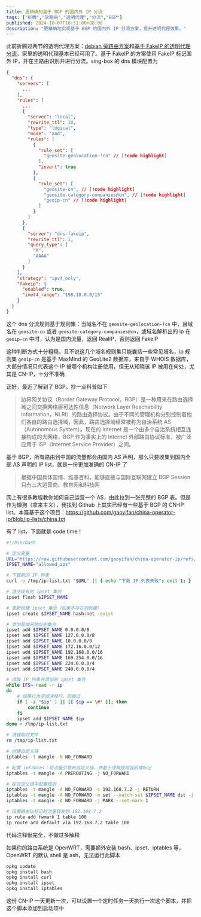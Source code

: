 ```yaml
---
title: 更精确的基于 BGP 的国内外 IP 分流
tags: ["折腾","软路由","透明代理","分流","BGP"]
published: 2024-10-07T16:51:00+08:00
description: "更精确地实现基于 BGP 的国内外 IP 分流方案，提升透明代理效果。"
---
```

此前折腾过两节的透明代理方案：[debian 旁路由方案](/fiddling/debian-as-side-router)和[基于 FakeIP 的透明代理分流](/fiddling/fake-ip-based-transparent-proxy)，家里的透明代理基本已经可用了。基于 FakeIP 的方案使用 FakeIP 标记国外 IP，并在主路由识别并进行分流。sing-box 的 dns 模块配置为

```json
{
  "dns": {
    "servers": [
      ...
    ],
    "rules": [
      ...
      {
        "server": "local",
        "rewrite_ttl": 10,
        "type": "logical",
        "mode": "and",
        "rules": [
          {
            "rule_set": [
              "geosite-geolocation-!cn" // [!code highlight]
            ],
            "invert": true
          },
          {
            "rule_set": [
              "geosite-cn", // [!code highlight]
              "geosite-category-companies@cn", // [!code highlight]
              "geoip-cn" // [!code highlight]
            ]
          }
        ]
      },
      {
        "server": "dns-fakeip",
        "rewrite_ttl": 1,
        "query_type": [
          "A",
          "AAAA"
        ]
      }
    ],
    "strategy": "ipv4_only",
    "fakeip": {
      "enabled": true,
      "inet4_range": "198.18.0.0/15"
    }
  }
}
```

这个 dns 分流规则基于规则集：当域名不在 `geosite-geolocation-!cn` 中，且域名在 `geosite-cn` 或者 `geosite-category-companies@cn`，或域名解析出的 ip 在 `geoip-cn` 中时，认为是国内流量，返回 RealIP，否则返回 FakeIP

这种判断方式十分粗糙，且不说这几个域名规则集只能囊括一些常见域名，ip 规则集 `geoip-cn` 是基于 MaxMind 的 GeoLite2 数据库，来自于 WHOIS 数据库，大部分情况只代表这个 IP 被哪个机构注册使用，但无从知晓该 IP 被用在何处，尤其是 CN-IP，十分不准确

正好，最近了解到了 BGP。抄一点科普如下

> 边界网关协议（Border Gateway Protocol，BGP）是一种用来在路由选择域之间交换网络层可达性信息（Network Layer Reachability Information，NLRI）的路由选择协议。由于不同的管理机构分别控制着他们各自的路由选择域，因此，路由选择域经常被称为自治系统 AS（Autonomous System）。现在的 Internet 是一个由多个自治系统相互连接构成的大网络，BGP 作为事实上的 Internet 外部路由协议标准，被广泛应用于 ISP（Internet Service Provider）之间。

基于 BGP，所有路由到中国的流量都会由国内 AS 声明，那么只要收集到国内全部 AS 声明的 IP list，就是一份更加准确的 CN-IP 了

> 根据中国具体国情、维基百科，能够直接与国际互联网建立 BGP Session 只有三大运营商、教育网和科技网

网上有很多教程教你如何自己运营一个 AS，由此拉到一张完整的 BGP 表。但是作为懒狗（拿来主义），我找到 Github 上其实已经有一些基于 BGP 的 CN-IP list。本篇基于这个项目：https://github.com/gaoyifan/china-operator-ip/blob/ip-lists/china.txt

有了 list，下面就是 code time！

```bash
#!/bin/bash

# 定义变量
URL="https://raw.githubusercontent.com/gaoyifan/china-operator-ip/refs/heads/ip-lists/china.txt"
IPSET_NAME="allowed_ips"

# 下载新的 IP 列表
curl -o /tmp/ip-list.txt "$URL" || { echo "下载 IP 列表失败"; exit 1; }

# 清空现有的 ipset 集合
ipset flush $IPSET_NAME

# 重新创建 ipset 集合（如果不存在则创建）
ipset create $IPSET_NAME hash:net -exist

# 添加局域网地址到集合
ipset add $IPSET_NAME 0.0.0.0/8
ipset add $IPSET_NAME 127.0.0.0/8
ipset add $IPSET_NAME 10.0.0.0/8
ipset add $IPSET_NAME 172.16.0.0/12
ipset add $IPSET_NAME 192.168.0.0/16
ipset add $IPSET_NAME 169.254.0.0/16
ipset add $IPSET_NAME 224.0.0.0/4
ipset add $IPSET_NAME 240.0.0.0/4

# 读取 IP 列表并添加到 ipset 集合
while IFS= read -r ip
do
    # 如果行为空或注释行，则跳过
    if [ -z "$ip" ] || [[ $ip == \#* ]]; then
        continue
    fi
    ipset add $IPSET_NAME $ip
done < /tmp/ip-list.txt

# 清理临时文件
rm /tmp/ip-list.txt

# 创建自定义链
iptables -t mangle -N NO_FORWARD

# 配置 iptables：将流量引导到自定义链，并基于逻辑规则返回或标记
iptables -t mangle -A PREROUTING -j NO_FORWARD

# 在自定义链中配置规则
iptables -t mangle -A NO_FORWARD -s 192.168.7.2 -j RETURN
iptables -t mangle -A NO_FORWARD -m set --match-set $IPSET_NAME dst -j RETURN
iptables -t mangle -A NO_FORWARD -j MARK --set-mark 1

# 设置路由以标记的流量转发到 192.168.7.2
ip rule add fwmark 1 table 100
ip route add default via 192.168.7.2 table 100
```

代码注释很完全，不做过多解释

如果你的路由系统是 OpenWRT，需要额外安装 bash、ipset、iptables 等，OpenWRT 的默认 shell 是 ash，无法运行此脚本

```bash
opkg update
opkg install bash
opkg install curl
opkg install ipset
opkg install iptables
```

这份 CN-IP 一天更新一次，可以设置一个定时任务一天执行一次这个脚本，并把这个脚本添加到启动项中
